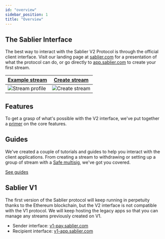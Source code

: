 ```yaml
---
id: "overview"
sidebar_position: 1
title: "Overview"
---
```


## The Sablier Interface

The best way to interact with the Sablier V2 Protocol is through the official client interface. Visit our landing page
at [sablier.com](https://sablier.com) for a presentation of what the protocol can do, or go directly to
[app.sablier.com](https://app.sablier.com) to create your first stream.

| [Example stream](http://app.sablier.com/stream/LD-5-12/) | [Create stream](http://app.sablier.com/gallery/) |
| -------------------------------------------------------- | ------------------------------------------------ |
| ![Stream profile](/screenshots/stream-profile.png)       | ![Create stream](/screenshots/gallery.png)       |

## Features

To get a grasp of what's possible with the V2 interface, we've put together a [primer](/apps/features) on the core
features.

## Guides

We've created a couple of tutorials and guides to help you interact with the client applications. From creating a stream
to withdrawing or setting up a group of stream with a [Safe multisig](https://safe.global), we've got you covered.

[See guides](/apps/guides)

## Sablier V1

The first version of the Sablier protocol will keep running in perpetuity thanks to the Ethereum blockchain, but the V2
interface is not compatible with the V1 protocol. We will keep hosting the legacy apps so that you can manage any
streams previously created on V1.

- Sender interface: [v1-pay.sablier.com](https://v1-pay.sablier.com)
- Recipient interface: [v1-app.sablier.com](https://v1-app.sablier.com)
